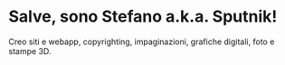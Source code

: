 # Salve, sono Stefano a.k.a. Sputnik!

Creo siti e webapp, copyrighting, impaginazioni, grafiche digitali, foto e stampe 3D.
